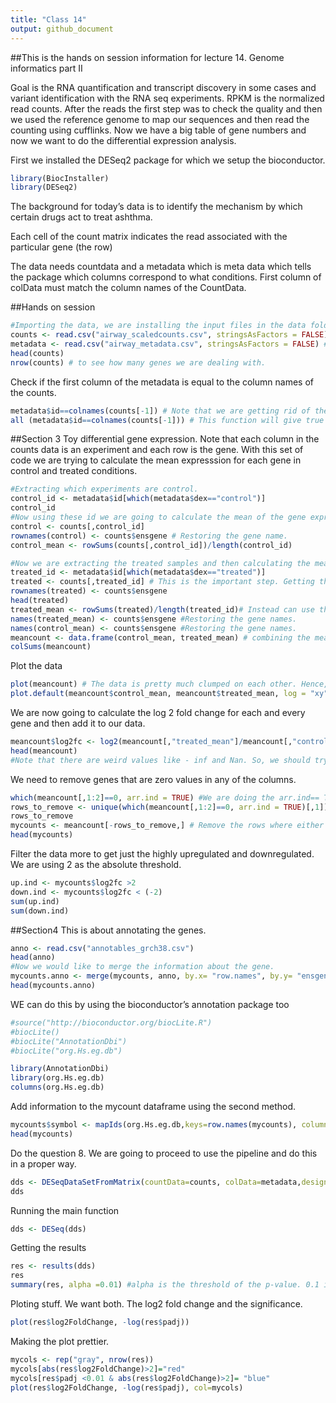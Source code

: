 ```yaml
---
title: "Class 14"
output: github_document
---
```


##This is the hands on session information for lecture 14. Genome informatics part II

Goal is the RNA quantification and transcript discovery in some cases and variant identification with the RNA seq experiments.
RPKM is the normalized read counts. After the reads the first step was to check the quality and then we used the reference genome to map our sequences and then read the counting using cufflinks. Now we have a big table of gene numbers and now we want to do the differential expression analysis. 

First we installed the DESeq2 package for which we setup the bioconductor. 

```r
library(BiocInstaller)
library(DESeq2)
```
The background for today's data is to identify the mechanism by which certain drugs act to treat ashthma. 

Each cell of the count matrix indicates the read associated with the particular gene (the row)

The data needs countdata and a metadata which is meta data which tells the package which columns correspond to what conditions. First column of colData must match the column names of the CountData.

##Hands on session
```r
#Importing the data, we are installing the input files in the data folder just to have everything organized
counts <- read.csv("airway_scaledcounts.csv", stringsAsFactors = FALSE)
metadata <- read.csv("airway_metadata.csv", stringsAsFactors = FALSE) # The strings as Factors argument and changing it to false made the column content as character vector rather than the factors. Because factors will have different levels and I think the gene names are not really levels they can be anything. Hence, I guess we used changed the argument to false. 
head(counts)
nrow(counts) # to see how many genes we are dealing with. 
```
Check if the first column of the metadata is equal to the column names of the counts. 
```r
metadata$id==colnames(counts[-1]) # Note that we are getting rid of the first column name because it contains the gene names. 
all (metadata$id==colnames(counts[-1])) # This function will give true if everything in the comparing vectors are true. Otherwise it is going to give false. 
```

##Section 3 Toy differential gene expression. 
Note that each column in the counts data is an experiment and each row is the gene. 
With this set of code we are trying to calculate the mean expresssion for each gene in control and treated conditions. 
```r
#Extracting which experiments are control. 
control_id <- metadata$id[which(metadata$dex=="control")]
control_id
#Now using these id we are going to calculate the mean of the gene expression.
control <- counts[,control_id]
rownames(control) <- counts$ensgene # Restoring the gene name. 
control_mean <- rowSums(counts[,control_id])/length(control_id)

#Now we are extracting the treated samples and then calculating the mean. 
treated_id <- metadata$id[which(metadata$dex=="treated")]
treated <- counts[,treated_id] # This is the important step. Getting the columns in from the count matrix as per the treated id. 
rownames(treated) <- counts$ensgene
head(treated)
treated_mean <- rowSums(treated)/length(treated_id)# Instead can use the rowMeans function too. 
names(treated_mean) <- counts$ensgene #Restoring the gene names. 
names(control_mean) <- counts$ensgene #Restoring the gene names. 
meancount <- data.frame(control_mean, treated_mean) # combining the mean of both the control and treated experiments for each gene in a dataframe. 
colSums(meancount)
```

Plot the data
```r
plot(meancount) # The data is pretty much clumped on each other. Hence, we are going to use the log scale.
plot.default(meancount$control_mean, meancount$treated_mean, log = "xy")
```

We are now going to calculate the log 2 fold change for each and every gene and then add it to our data. 
```r
meancount$log2fc <- log2(meancount[,"treated_mean"]/meancount[,"control_mean"])
head(meancount)
#Note that there are weird values like - inf and Nan. So, we should try to remove these values. 

```

We need to remove genes that are zero values in any of the columns. 
```r
which(meancount[,1:2]==0, arr.ind = TRUE) #We are doing the arr.ind== TRUE because while using the which function, it will first run through the first column and then a second column which is going to mess up with the results. Now we have used the arr.ind == TRUE, we can select for the rows that have zero 
rows_to_remove <- unique(which(meancount[,1:2]==0, arr.ind = TRUE)[,1]) #The unique command will not repeat the results where both the treated as well as the control are zero. 
rows_to_remove
mycounts <- meancount[-rows_to_remove,] # Remove the rows where either control or treated is zero. 
head(mycounts)

```


Filter the data more to get just the highly upregulated and downregulated. We are using 2 as the absolute threshold. 
```r
up.ind <- mycounts$log2fc >2
down.ind <- mycounts$log2fc < (-2)
sum(up.ind)
sum(down.ind)
```

##Section4 
This is about annotating the genes. 
```r
anno <- read.csv("annotables_grch38.csv")
head(anno)
#Now we would like to merge the information about the gene. 
mycounts.anno <- merge(mycounts, anno, by.x= "row.names", by.y= "ensgene") # Arguing to match the row names of the mycounts with the column name of the anno. 
head(mycounts.anno)
```

WE can do this by using the bioconductor's annotation package too
```r
#source("http://bioconductor.org/biocLite.R")
#biocLite()
#biocLite("AnnotationDbi")
#biocLite("org.Hs.eg.db")
```

```r
library(AnnotationDbi)
library(org.Hs.eg.db)
columns(org.Hs.eg.db)
```

Add information to the mycount dataframe using the second method. 
```r
mycounts$symbol <- mapIds(org.Hs.eg.db,keys=row.names(mycounts), column="SYMBOL", keytype="ENSEMBL", multiVals="first") #Multivals = first will give just the first answer in case of multiple values. This can happen if my gene is encoding more than one protein. 
head(mycounts)
```
 
 Do the question 8. We are going to proceed to use the pipeline and do this in a proper way.  
```r
dds <- DESeqDataSetFromMatrix(countData=counts, colData=metadata,design=~dex,  tidy=TRUE) # The design data is to compare which values. 
dds 
```
 Running the main function
```r
dds <- DESeq(dds)
```
 Getting the results
```r
res <- results(dds)
res
summary(res, alpha =0.01) #alpha is the threshold of the p-value. 0.1 is the default value
```

Ploting stuff. We want both. The log2 fold change and the significance. 
```r
plot(res$log2FoldChange, -log(res$padj))
```
Making the plot prettier. 
```r
mycols <- rep("gray", nrow(res))
mycols[abs(res$log2FoldChange)>2]="red"
mycols[res$padj <0.01 & abs(res$log2FoldChange)>2]= "blue"
plot(res$log2FoldChange, -log(res$padj), col=mycols)

```

